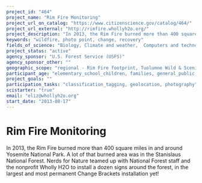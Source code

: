 ```yaml
---
project_id: "464"
project_name: "Rim Fire Monitoring"
project_url_on_catalog: "https://www.citizenscience.gov/catalog/464/"
project_url_external: "http://rimfire.whollyh2o.org/"
project_description: "In 2013, the Rim Fire burned more than 400 square miles in and around Yosemite National Park. A lot of that burned area was in the Stanislaus National Forest. Nerds for Nature teamed up with National Forest staff and the nonprofit Wholly H2O to install a dozen signs around the forest, in the largest and most permanent Change Brackets installation yet!"
keywords: "wildfire, photo point, change, recovery"
fields_of_science: "Biology, Climate and weather,  Computers and technology,  Disaster response,  Ecology and environment,  Geology and earth science,  Nature and outdoors, Pollinators/insects"
project_status: "active"
agency_sponsor: "U.S. Forest Service (USFS)"
agency_sponsor_other: ""
geographic_scope: "regional - Rim Fire footprint, Tuolumne Wild & Scenic River watershed, Groveland Ranger District, Stanislaus National Forest"
participant_age: "elementary_school_children, families, general_public, middle_school_children, teens"
project_goals: ""
participation_tasks: "classification_tagging, geolocation, photography"
scistarter: "true"
email: "eliz@whollyh2o.org"
start_date: "2013-08-17"
---
```


# Rim Fire Monitoring

In 2013, the Rim Fire burned more than 400 square miles in and around Yosemite National Park. A lot of that burned area was in the Stanislaus National Forest. Nerds for Nature teamed up with National Forest staff and the nonprofit Wholly H2O to install a dozen signs around the forest, in the largest and most permanent Change Brackets installation yet!
